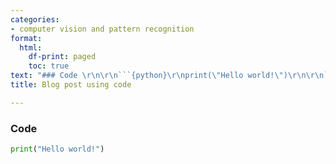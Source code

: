 ```yaml
---
categories:
- computer vision and pattern recognition
format:
  html:
    df-print: paged
    toc: true
text: "### Code \r\n\r\n```{python}\r\nprint(\"Hello world!\")\r\n\r\n```"
title: Blog post using code

---
```

### Code 

```python
print("Hello world!")

```
